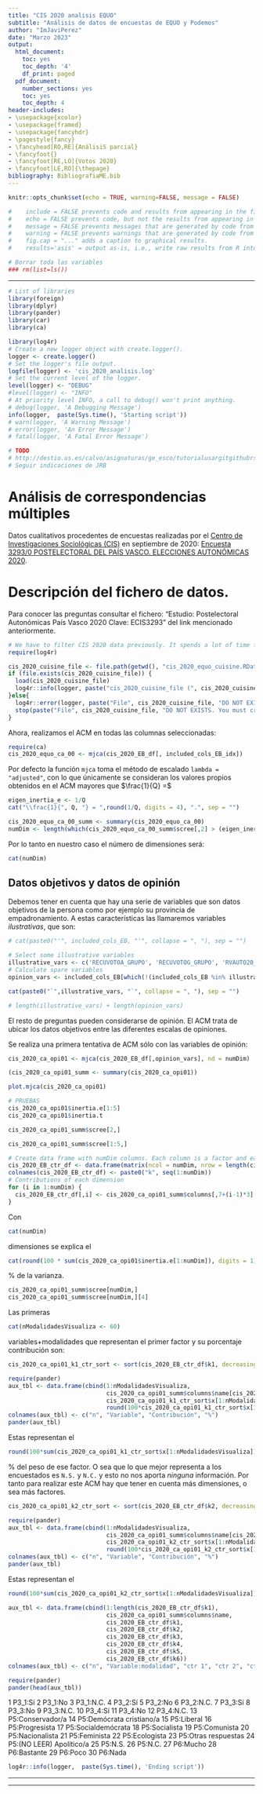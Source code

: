 ```yaml
---
title: "CIS 2020 analisis EQUO"
subtitle: "Análisis de datos de encuestas de EQUO y Podemos"
author: "ImJaviPerez"
date: "Marzo 2023"
output:
  html_document:
    toc: yes
    toc_depth: '4'
    df_print: paged
  pdf_document:
    number_sections: yes
    toc: yes
    toc_depth: 4
header-includes:
- \usepackage{xcolor}
- \usepackage{framed}
- \usepackage{fancyhdr}
- \pagestyle{fancy}
- \fancyhead[RO,RE]{AnálisiS parcial}
- \fancyfoot{}
- \fancyfoot[RE,LO]{Votos 2020}
- \fancyfoot[LE,RO]{\thepage}
bibliography: BibliografiaME.bib
---
```


```r
knitr::opts_chunk$set(echo = TRUE, warning=FALSE, message = FALSE)

#    include = FALSE prevents code and results from appearing in the finished file. R Markdown still runs the code in the chunk, and the results can be used by other chunks.
#    echo = FALSE prevents code, but not the results from appearing in the finished file. This is a useful way to embed figures.
#    message = FALSE prevents messages that are generated by code from appearing in the finished file.
#    warning = FALSE prevents warnings that are generated by code from appearing in the finished.
#    fig.cap = "..." adds a caption to graphical results.
#    results='asis' = output as-is, i.e., write raw results from R into the output document
```


```r
# Borrar toda las variables
### rm(list=ls())
```

***
```r
# List of libraries
library(foreign)
library(dplyr)
library(pander)
library(car)
library(ca)
```

```r
library(log4r)
# Create a new logger object with create.logger().
logger <- create.logger()
# Set the logger's file output.
logfile(logger) <- 'cis_2020_analisis.log'
# Set the current level of the logger.
level(logger) <- "DEBUG"
#level(logger) <- "INFO"
# At priority level INFO, a call to debug() won't print anything.
# debug(logger, 'A Debugging Message')
info(logger,  paste(Sys.time(), 'Starting script'))
# warn(logger, 'A Warning Message')
# error(logger, 'An Error Message')
# fatal(logger, 'A Fatal Error Message')

```


```r
# TODO
# http://destio.us.es/calvo/asignaturas/ge_esco/tutorialusargitgithubrstudio/UsarGitGithubconRStudio.html
# Seguir indicaciones de JRB
```


\pagebreak

# Análisis de correspondencias múltiples
Datos cualitativos procedentes de encuestas realizadas por el  [Centro de Investigaciones Sociológicas (CIS)](https://www.cis.es) en septiembre de 2020:
[Encuesta 3293/0 POSTELECTORAL DEL PAÍS VASCO. ELECCIONES AUTONÓMICAS 2020](https://www.cis.es/cis/opencm/ES/1_encuestas/estudios/listaMuestras.jsp?estudio=14522).

# Descripción del fichero de datos.

Para conocer las preguntas consultar el fichero: "Estudio: Postelectoral Autonómicas País Vasco 2020 Clave: ECIS3293" del link mencionado anteriormente.


```r
# We have to filter CIS 2020 data previously. It spends a lot of time for it's calculations, thus we have made those calculations in an other script and now we load those results.
require(log4r)

cis_2020_cuisine_file <- file.path(getwd(), "cis_2020_equo_cuisine.RData")
if (file.exists(cis_2020_cuisine_file)) {
  load(cis_2020_cuisine_file)
  log4r::info(logger, paste("cis_2020_cuisine_file (", cis_2020_cuisine_file, ") exists =", file.exists(cis_2020_cuisine_file)))
}else{
  log4r::error(logger, paste("File", cis_2020_cuisine_file, "DO NOT EXISTS. You must create this file using the script Cuisine.Rmd"))
  stop(paste("File", cis_2020_cuisine_file, "DO NOT EXISTS. You must create this file using the script Cuisine.Rmd"))
}
```

Ahora, realizamos el ACM en todas las columnas seleccionadas:
```r
require(ca) 
cis_2020_equo_ca_00 <- mjca(cis_2020_EB_df[, included_cols_EB_idx])
```

Por defecto la función `mjca` toma el método de escalado `lambda = "adjusted"`, con lo que únicamente se consideran los valores propios obtenidos en el ACM mayores que $\frac{1}{Q} =$
```r
eigen_inertia_e <- 1/Q
cat("\\frac{1}{", Q, "} = ",round(1/Q, digits = 4), ".", sep = "")
```

```r
cis_2020_equo_ca_00_summ <- summary(cis_2020_equo_ca_00)
numDim <- length(which(cis_2020_equo_ca_00_summ$scree[,2] > (eigen_inertia_e/2)))
```
Por lo tanto en nuestro caso el número de dimensiones será:
```r
cat(numDim)
```


## Datos objetivos y datos de opinión
Debemos tener en cuenta que hay una serie de variables que son datos objetivos de la persona como por ejemplo su provincia de empadronamiento. A estas características las llamaremos variables *ilustrativas*, que son:

```r
# cat(paste0("'", included_cols_EB, "'", collapse = ", "), sep = "")

# Select some illustrative variables
illustrative_vars <- c('RECUVOTOA_GRUPO', 'RECUVOTOG_GRUPO', 'RVAUTO20_GRUPO', 'RVAUTO16_GRUPO', 'RECUERDO_GRUPO')
# Calculate spare variables
opinion_vars <- included_cols_EB[which(!(included_cols_EB %in% illustrative_vars))]

cat(paste0("`",illustrative_vars, "`", collapse = ", "), sep = "")

# length(illustrative_vars) + length(opinion_vars)
```

El resto de preguntas pueden considerarse de opinión. El ACM trata de ubicar los datos objetivos entre las diferentes escalas de opiniones.

Se realiza una primera tentativa de ACM sólo con las variables de opinión:
```r
cis_2020_ca_opi01 <- mjca(cis_2020_EB_df[,opinion_vars], nd = numDim)

(cis_2020_ca_opi01_summ <- summary(cis_2020_ca_opi01))

plot.mjca(cis_2020_ca_opi01)
```
```r
# PRUEBAS 
cis_2020_ca_opi01$inertia.e[1:5]
cis_2020_ca_opi01$inertia.t

cis_2020_ca_opi01_summ$scree[2,]

cis_2020_ca_opi01_summ$scree[1:5,]


```


```r
# Create data frame with numDim columns. Each column is a factor and each row is the contribution
cis_2020_EB_ctr_df <- data.frame(matrix(ncol = numDim, nrow = length(cis_2020_ca_opi01_summ$columns[,7])))
colnames(cis_2020_EB_ctr_df) <- paste0("k", seq(1:numDim))
# Contributions of each dimension
for (i in 1:numDim) {
  cis_2020_EB_ctr_df[,i] <- cis_2020_ca_opi01_summ$columns[,7+(i-1)*3]
}
```

Con 
```r
cat(numDim)
```
 dimensiones se explica el 
```r
cat(round(100 * sum(cis_2020_ca_opi01$inertia.e[1:numDim]), digits = 1))
```
 % de la varianza.
 
```r
cis_2020_ca_opi01_summ$scree[numDim,]
cis_2020_ca_opi01_summ$scree[numDim,][4]
```

Las primeras
```r
cat(nModalidadesVisualiza <- 60)
```
 variables+modalidades que representan el primer factor y su porcentaje contribución son:

```r
cis_2020_ca_opi01_k1_ctr_sort <- sort(cis_2020_EB_ctr_df$k1, decreasing = TRUE, index.return = TRUE)

require(pander)
aux_tbl <- data.frame(cbind(1:nModalidadesVisualiza,
                            cis_2020_ca_opi01_summ$columns$name[cis_2020_ca_opi01_k1_ctr_sort$ix[1:nModalidadesVisualiza]],
                            cis_2020_ca_opi01_k1_ctr_sort$x[1:nModalidadesVisualiza],
                            round(100*cis_2020_ca_opi01_k1_ctr_sort$x[1:nModalidadesVisualiza] / sum(cis_2020_ca_opi01_k1_ctr_sort$x), digits = 1)))
colnames(aux_tbl) <- c("n", "Variable", "Contribución", "%")
pander(aux_tbl)
```

Estas representan el 
```r
round(100*sum(cis_2020_ca_opi01_k1_ctr_sort$x[1:nModalidadesVisualiza])/ sum(cis_2020_ca_opi01_k1_ctr_sort$x), digits = 1)
```
 % del peso de ese factor. O sea que lo que mejor representa a los encuestados es `N.S.` y `N.C.` y esto no nos aporta *ninguna* información. Por tanto para realizar este ACM hay que tener en cuenta más dimensiones, o sea más factores.

```r
cis_2020_ca_opi01_k2_ctr_sort <- sort(cis_2020_EB_ctr_df$k2, decreasing = TRUE, index.return = TRUE)

require(pander)
aux_tbl <- data.frame(cbind(1:nModalidadesVisualiza,
                            cis_2020_ca_opi01_summ$columns$name[cis_2020_ca_opi01_k2_ctr_sort$ix[1:nModalidadesVisualiza]],
                            cis_2020_ca_opi01_k2_ctr_sort$x[1:nModalidadesVisualiza],
                            round(100*cis_2020_ca_opi01_k2_ctr_sort$x[1:nModalidadesVisualiza] / sum(cis_2020_ca_opi01_k2_ctr_sort$x), digits = 1)))
colnames(aux_tbl) <- c("n", "Variable", "Contribución", "%")
pander(aux_tbl)
```

Estas representan el 
```r
round(100*sum(cis_2020_ca_opi01_k2_ctr_sort$x[1:nModalidadesVisualiza])/ sum(cis_2020_ca_opi01_k2_ctr_sort$x), digits = 1)
```

```r
aux_tbl <- data.frame(cbind(1:length(cis_2020_EB_ctr_df$k1),
                            cis_2020_ca_opi01_summ$columns$name,
                            cis_2020_EB_ctr_df$k1,
                            cis_2020_EB_ctr_df$k2,
                            cis_2020_EB_ctr_df$k3,
                            cis_2020_EB_ctr_df$k4,
                            cis_2020_EB_ctr_df$k5,
                            cis_2020_EB_ctr_df$k6))
colnames(aux_tbl) <- c("n", "Variable:modalidad", "ctr 1", "ctr 2", "ctr 3", "ctr 4", "ctr 5", "ctr 6")

require(pander)
pander(head(aux_tbl))
```



1                                                                                                                       P3_1:Sí
2                                                                                                                       P3_1:No
3                                                                                                                     P3_1:N.C.
4                                                                                                                       P3_2:Sí
5                                                                                                                       P3_2:No
6                                                                                                                     P3_2:N.C.
7                                                                                                                       P3_3:Sí
8                                                                                                                       P3_3:No
9                                                                                                                     P3_3:N.C.
10                                                                                                                      P3_4:Sí
11                                                                                                                      P3_4:No
12                                                                                                                    P3_4:N.C.
13                                                                                                             P5:Conservador/a
14                                                                                                     P5:Demócrata cristiano/a
15                                                                                                                   P5:Liberal
16                                                                                                               P5:Progresista
17                                                                                                           P5:Socialdemócrata
18                                                                                                                P5:Socialista
19                                                                                                                 P5:Comunista
20                                                                                                              P5:Nacionalista
21                                                                                                                 P5:Feminista
22                                                                                                                P5:Ecologista
23                                                                                                         P5:Otras respuestas 
24                                                                                                    P5:(NO LEER) Apolítico/a 
25                                                                                                                      P5:N.S.
26                                                                                                                      P5:N.C.
27                                                                                                                     P6:Mucho
28                                                                                                                  P6:Bastante
29                                                                                                                      P6:Poco
30                                                                                                                      P6:Nada




```r
log4r::info(logger,  paste(Sys.time(), 'Ending script'))
```



***

\pagebreak


---
